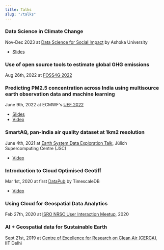 ```yaml
---
title: Talks
slug: "/talks"
---
```


### Data Science in Climate Change

Nov-Dec 2023 at [Data Science for Social Impact](https://www.ashoka.edu.in/data-sciences-for-social-impact/) by Ashoka University

- [Slides](https://github.com/saheelBreezo/ashoka-university) 


### Use of open source tools to estimate global GHG emissions

Aug 26th, 2022 at [FOSS4G 2022](https://talks.osgeo.org/foss4g-2022/talk/R8FHVA/) 

### Predicting PM2.5 concentration across India using multisource earth observation data and machine learning

June 9th, 2022 at ECMWF's [UEF 2022](https://events.ecmwf.int/event/296)

- [Slides](https://events.ecmwf.int/event/296/contributions/3240/attachments/1897/3410/UEF2022_Ahmed.pdf)
- [Video](https://vimeo.com/718750113/b9bce19da0)


### SmartAQ, pan-India air quality dataset at 1km2 resolution

June 4th, 2021 at [Earth System Data Exploration Talk](https://www.fz-juelich.de/en/ias/jsc/about-us/structure/research-groups/esde), Jülich Supercomputing Centre (JSC)  

- [Video](https://youtu.be/8JjgsnGhxA4?si=JrB1KZtFXyyAU5Fs)

### Introduction to Cloud Optimised Geotiff

Mar 1st, 2020 at first [DataPub](https://www.youtube.com/watch?v=tFD3U9kOCag) by TimescaleDB

- [Video](https://youtu.be/62OD60PfBUE?si=ewXuQSfiS4QpNmme)

### Using Cloud for Geospatial Data Analytics

Feb 27th, 2020 at [ISRO NRSC User Interaction Meetup](https://www.nrsc.gov.in/), 2020

### AI + Geospatial data for Sustainable Earth

Sept 21st, 2019 at [Centre of Excellence for Research on Clean Air (CERCA)](https://cerca.iitd.ac.in/category/about-us), IIT Delhi
